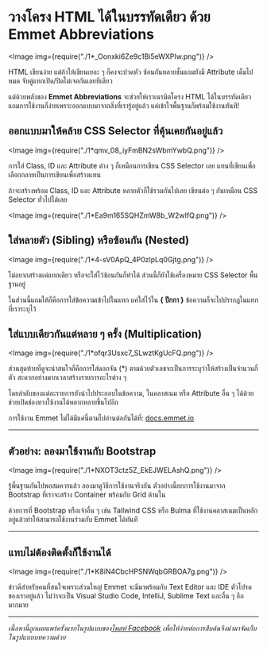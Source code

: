 
# วางโครง HTML ได้ในบรรทัดเดียว ด้วย Emmet Abbreviations

<Image img={require("./1*_Oonxki6Ze9c1Bi5eWXPIw.png")} />

HTML เขียนง่าย แต่ถ้าให้เขียนเยอะ ๆ ก็คงจะปวดหัว ซ้อนกันหลายชั้นแถมยังมี Attribute เต็มไปหมด จับคู่แทกเปิด/ปิดไม่เจอกันเลยทีเดียว

แต่ด้วยพลังของ **Emmet Abbreviations** จะช่วยให้เราเนรมิตโครง HTML ได้ในบรรทัดเดียว แถมการใช้งานก็ง่ายเพราะออกแบบมาจากสิ่งที่เรารู้อยู่แล้ว แค่เข้าใจพื้นฐานก็พร้อมใช้งานทันที!

<!-- truncate -->

## ออกแบบมาให้คล้าย CSS Selector ที่คุ้นเคยกันอยู่แล้ว

<Image img={require("./1*qmv_08_iyFmBN2sWbmYwbQ.png")} />

การใส่ Class, ID และ Attribute ต่าง ๆ ก็เหมือนการเขียน CSS Selector เลย แทนที่เขียนเพื่อเลือกกลายเป็นการเขียนเพื่อสร้างแทน

ถ้าจะสร้างพร้อม Class, ID และ Attribute หลายตัวก็ใช้รวมกันไปเลย เขียนต่อ ๆ กันเหมือน CSS Selector ทั่วไปได้เลย

<Image img={require("./1*Ea9m165SQHZmW8b_W2wIfQ.png")} />

## ใส่หลายตัว (Sibling) หรือซ้อนกัน (Nested)

<Image img={require("./1*4-sV0ApQ_4P0zlpLq0Gjtg.png")} />

ไม่อยากสร้างแค่แทกเดียว หรือจะใส่ไว้ซ้อนกันก็ทำได้ ส่วนนี้ก็ยังใช้เครื่องหมาย CSS Selector พื้นฐานอยู่

ในส่วนนี้แถมให้ก็คือการใส่ข้อความเข้าไปในแทก แค่ใส่ไว้ใน **{ ปีกกา }** ข้อความก็จะไปปรากฏในแทกที่เราระบุไว้

## ใส่แบบเดียวกันแต่หลาย ๆ ครั้ง (Multiplication)

<Image img={require("./1*ofqr3Usxc7_SLwztKgUcFQ.png")} />

ส่วนสุดท้ายที่ดูจะน่าสนใจก็คือการใส่ดอกจัน (\*) ตามด้วยตัวเลขจะเป็นการระบุว่าให้สร้างเป็นจำนวนกี่ตัว สะดวกอย่างมากเวลาสร้างรายการอะไรต่าง ๆ

โดยลำดับของแต่ละรายการยังนำไปประกอบในข้อความ, ในคลาสเนม หรือ Attribute อื่น ๆ ได้ด้วย ช่วยเปิดช่องทางใช้งานได้หลากหลายขึ้นไปอีก

การใช้งาน Emmet ไม่ได้มีแค่นี้ตามไปอ่านต่อกันได้ที่: [docs.emmet.io](http://docs.emmet.io/)

---

## ตัวอย่าง: ลองมาใช้งานกับ Bootstrap

<Image img={require("./1*NXOT3ctz5Z_EkEJWELAshQ.png")} />

รู้พึ้นฐานกันไปพอสมควรแล้ว ลองมาดูวิธีการใช้งานจริงกัน ตัวอย่างนี้ยกการใช้งานมาจาก Bootstrap ที่เราจะสร้าง Container พร้อมกับ Grid ด้านใน

ด้วยการที่ Bootstrap หรือเจ้าอื่น ๆ เช่น Tailwind CSS หรือ Bulma ที่ใช้งานคลาสเนมเป็นหลักอยู่แล้วทำให้สามารถใช้งานร่วมกับ Emmet ได้ทันที

---

## แทบไม่ต้องติดตั้งก็ใช้งานได้

<Image img={require("./1*K8iN4CbcHPSNWqbGRBOA7g.png")} />

ข่าวดีสำหรับคนที่สนใจเพราะส่วนใหญ่ Emmet จะมีมาพร้อมกับ Text Editor และ IDE ตัวโปรดของเราอยู่แล้ว ไม่ว่าจะเป็น Visual Studio Code, IntelliJ, Sublime Text และอื่น ๆ อีกมากมาย

---

_เนื้อหานี้ถูกเผยแพร่ครั้งแรกในรูปแบบของ_[_โพสท์ Facebook_](https://www.facebook.com/devesitory/posts/pfbid02yajCFHx1CJxs1qUDxjrgjZ9iTzfMVX2pq1MeTe9749qn2cCBAYVZgYPTMh4neNzsl) _เพื่อให้ง่ายต่อการสืบค้นจึงนำมาจัดเก็บในรูปแบบบทความด้วย_
